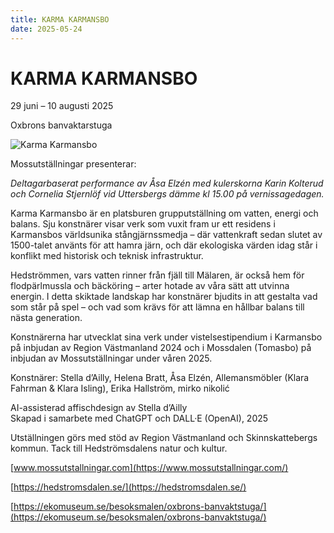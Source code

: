 ```yaml
---
title: KARMA KARMANSBO
date: 2025-05-24
---
```


# KARMA KARMANSBO

29 juni – 10 augusti 2025

Oxbrons banvaktarstuga

![Karma Karmansbo](/img/karma-karmansbo-chatgpt.png)

Mossutställningar presenterar:

_Deltagarbaserat performance av Åsa Elzén med kulerskorna Karin Kolterud och Cornelia Stjernlöf vid Uttersbergs dämme kl 15.00 på vernissagedagen._

Karma Karmansbo är en platsburen grupputställning om vatten, energi och balans. Sju konstnärer visar verk som vuxit fram ur ett residens i Karmansbos världsunika stångjärnssmedja – där vattenkraft sedan slutet av 1500-talet använts för att hamra järn, och där ekologiska värden idag står i konflikt med historisk och teknisk infrastruktur.

Hedströmmen, vars vatten rinner från fjäll till Mälaren, är också hem för flodpärlmussla och bäcköring – arter hotade av våra sätt att utvinna energin. I detta skiktade landskap har konstnärer bjudits in att gestalta vad som står på spel – och vad som krävs för att lämna en hållbar balans till nästa generation.

Konstnärerna har utvecklat sina verk under vistelsestipendium i Karmansbo på inbjudan av Region Västmanland 2024 och i Mossdalen (Tomasbo) på inbjudan av Mossutställningar under våren 2025.

Konstnärer: Stella d’Ailly, Helena Bratt, Åsa Elzén, Allemansmöbler (Klara Fahrman & Klara Isling), Erika Hallström, mirko nikolić

AI-assisterad affischdesign av Stella d’Ailly<br/>
Skapad i samarbete med ChatGPT och DALL·E (OpenAI), 2025

Utställningen görs med stöd av Region Västmanland och Skinnskattebergs kommun. Tack till Hedströmsdalens natur och kultur.

[www.mossutstallningar.com](https://www.mossutstallningar.com/)

[https://hedstromsdalen.se/](https://hedstromsdalen.se/)

[https://ekomuseum.se/besoksmalen/oxbrons-banvaktstuga/](https://ekomuseum.se/besoksmalen/oxbrons-banvaktstuga/)